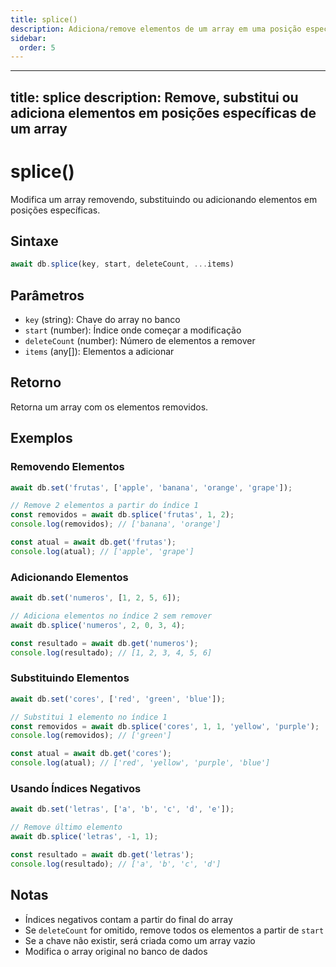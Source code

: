 ```yaml
---
title: splice()
description: Adiciona/remove elementos de um array em uma posição específica
sidebar:
  order: 5
---
```


---
title: splice
description: Remove, substitui ou adiciona elementos em posições específicas de um array
---

# splice()

Modifica um array removendo, substituindo ou adicionando elementos em posições específicas.

## Sintaxe

```javascript
await db.splice(key, start, deleteCount, ...items)
```

## Parâmetros

- `key` (string): Chave do array no banco
- `start` (number): Índice onde começar a modificação
- `deleteCount` (number): Número de elementos a remover
- `items` (any[]): Elementos a adicionar

## Retorno

Retorna um array com os elementos removidos.

## Exemplos

### Removendo Elementos

```javascript
await db.set('frutas', ['apple', 'banana', 'orange', 'grape']);

// Remove 2 elementos a partir do índice 1
const removidos = await db.splice('frutas', 1, 2);
console.log(removidos); // ['banana', 'orange']

const atual = await db.get('frutas');
console.log(atual); // ['apple', 'grape']
```

### Adicionando Elementos

```javascript
await db.set('numeros', [1, 2, 5, 6]);

// Adiciona elementos no índice 2 sem remover
await db.splice('numeros', 2, 0, 3, 4);

const resultado = await db.get('numeros');
console.log(resultado); // [1, 2, 3, 4, 5, 6]
```

### Substituindo Elementos

```javascript
await db.set('cores', ['red', 'green', 'blue']);

// Substitui 1 elemento no índice 1
const removidos = await db.splice('cores', 1, 1, 'yellow', 'purple');
console.log(removidos); // ['green']

const atual = await db.get('cores');
console.log(atual); // ['red', 'yellow', 'purple', 'blue']
```

### Usando Índices Negativos

```javascript
await db.set('letras', ['a', 'b', 'c', 'd', 'e']);

// Remove último elemento
await db.splice('letras', -1, 1);

const resultado = await db.get('letras');
console.log(resultado); // ['a', 'b', 'c', 'd']
```

## Notas

- Índices negativos contam a partir do final do array
- Se `deleteCount` for omitido, remove todos os elementos a partir de `start`
- Se a chave não existir, será criada como um array vazio
- Modifica o array original no banco de dados